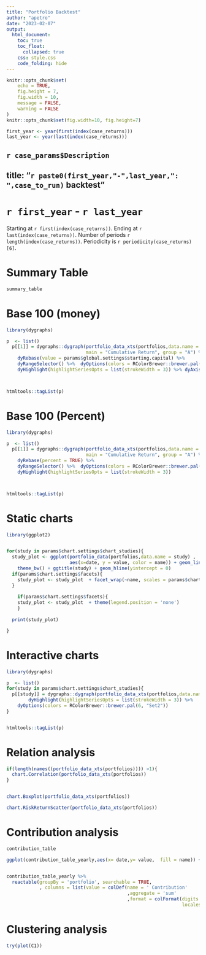 ```yaml
---
title: "Portfolio Backtest"
author: "apetro"
date: "2023-02-07"
output:
  html_document:
    toc: true
    toc_float:
      collapsed: true
    css: style.css
    code_folding: hide
---
```


```r
knitr::opts_chunk$set(
	echo = TRUE,
	fig.height = 7,
	fig.width = 10,
	message = FALSE,
	warning = FALSE
)
knitr::opts_chunk$set(fig.width=10, fig.height=7)
```

```r
first_year <- year(first(index(case_returns)))
last_year <- year(last(index(case_returns)))
```

`r case_params$Description`
---
title: "`r paste0(first_year,"-",last_year,": ",case_to_run)` backtest"
---
# `r first_year` - `r last_year`

Starting at `r first(index(case_returns))`.
 Ending at `r last(index(case_returns))`.
 Number of periods `r length(index(case_returns))`.
 Periodicity is  `r periodicity(case_returns)[6]`.
 
# Summary Table



```r

summary_table

```


# Base 100 (money)
```r
library(dygraphs)

p  <- list()
  p[[1]] = dygraphs::dygraph(portfolio_data_xts(portfolios,data.name = 'cum_return'),
                             main = "Cumulative Return", group = "A") %>% 
    dyRebase(value = params$global.settings$starting.capital) %>%
    dyRangeSelector() %>%  dyOptions(colors = RColorBrewer::brewer.pal(6, "Set2")) %>%
    dyHighlight(highlightSeriesOpts = list(strokeWidth = 3)) %>% dyAxis("y",logscale = TRUE)



htmltools::tagList(p)
```

# Base 100 (Percent)
```r
library(dygraphs)

p  <- list()
  p[[1]] = dygraphs::dygraph(portfolio_data_xts(portfolios,data.name = 'cum_return'),
                             main = "Cumulative Return", group = "A") %>% 
    dyRebase(percent = TRUE) %>%
    dyRangeSelector() %>%  dyOptions(colors = RColorBrewer::brewer.pal(6, "Set2")) %>%
    dyHighlight(highlightSeriesOpts = list(strokeWidth = 3))



htmltools::tagList(p)
```

# Static charts

```r
library(ggplot2)


for(study in params$chart.settings$chart_studies){
  study_plot <- ggplot(portfolio_data(portfolios,data.name = study) , 
                       aes(x=date, y = value, color = name)) + geom_line() +
    theme_bw() + ggtitle(study) + geom_hline(yintercept = 0) 
  if(params$chart.settings$facets){
    study_plot <- study_plot  + facet_wrap(~name, scales = params$chart.settings$facets_scales)
  }
  
    if(params$chart.settings$facets){
    study_plot <- study_plot  + theme(legend.position = 'none')
    }
  
  print(study_plot)

}

```




# Interactive charts
```r
library(dygraphs)

p  <- list()
for(study in params$chart.settings$chart_studies){
  p[[study]] = dygraphs::dygraph(portfolio_data_xts(portfolios,data.name = study),main = study, group = "A") %>%
        dyHighlight(highlightSeriesOpts = list(strokeWidth = 3)) %>%
    dyOptions(colors = RColorBrewer::brewer.pal(6, "Set2"))
}


htmltools::tagList(p)
```

# Relation analysis

```r
if(length(names((portfolio_data_xts(portfolios)))) >1){
  chart.Correlation(portfolio_data_xts(portfolios)) 
}


chart.Boxplot(portfolio_data_xts(portfolios))

chart.RiskReturnScatter(portfolio_data_xts(portfolios))
```

# Contribution analysis

```r
contribution_table

ggplot(contribution_table_yearly,aes(x= date,y= value,  fill = name)) + geom_bar(stat = 'identity') + facet_wrap(~portfolio) + theme_bw() + theme(legend.position = 'bottom')


contribution_table_yearly %>%
  reactable(groupBy = 'portfolio', searchable = TRUE,
            , columns = list(value = colDef(name = ' Contribution'
                                            ,aggregate = 'sum'
                                            ,format = colFormat(digits = 1,
                                                                locales = "en-US"))))

```

# Clustering analysis

```r
try(plot(C1))
```

